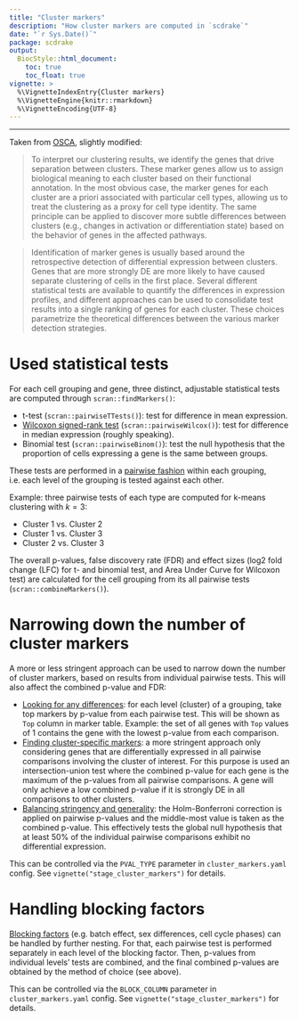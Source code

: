 ```yaml
---
title: "Cluster markers"
description: "How cluster markers are computed in `scdrake`"
date: "`r Sys.Date()`"
package: scdrake
output:
  BiocStyle::html_document:
    toc: true
    toc_float: true
vignette: >
  %\VignetteIndexEntry{Cluster markers}
  %\VignetteEngine{knitr::rmarkdown}
  %\VignetteEncoding{UTF-8}  
---
```


***

Taken from [OSCA](https://bioconductor.org/books/release/OSCA.basic/marker-detection.html), slightly modified:

> To interpret our clustering results, we identify the genes that drive separation between clusters.
> These marker genes allow us to assign biological meaning to each cluster based on their functional annotation.
> In the most obvious case, the marker genes for each cluster are a priori associated with particular cell types,
> allowing us to treat the clustering as a proxy for cell type identity. The same principle can be applied to discover
> more subtle differences between clusters (e.g., changes in activation or differentiation state) based on the behavior
> of genes in the affected pathways.

> Identification of marker genes is usually based around the retrospective detection of differential expression
> between clusters. Genes that are more strongly DE are more likely to have caused separate clustering of cells
> in the first place. Several different statistical tests are available to quantify the differences in expression
> profiles, and different approaches can be used to consolidate test results into a single ranking of genes for
> each cluster. These choices parametrize the theoretical differences between the various marker detection strategies.

# Used statistical tests

For each cell grouping and gene, three distinct, adjustable statistical tests are computed through `scran::findMarkers()`:

- t-test (`scran::pairwiseTTests()`): test for difference in mean expression.
- [Wilcoxon signed-rank test](https://en.wikipedia.org/wiki/Wilcoxon_signed-rank_test)
  (`scran::pairwiseWilcox()`): test for difference in median expression (roughly speaking).
- Binomial test (`scran::pairwiseBinom()`):
  test the null hypothesis that the proportion of cells expressing a gene is the same between groups.

These tests are performed in a
[pairwise fashion](https://bioconductor.org/books/release/OSCA.basic/marker-detection.html#scoring-markers-by-pairwise-comparisons)
within each grouping, i.e. each level of the grouping is tested against each other.

Example: three pairwise tests of each type are computed for k-means clustering with $k = 3$:

- Cluster 1 vs. Cluster 2
- Cluster 1 vs. Cluster 3
- Cluster 2 vs. Cluster 3

The overall p-values, false discovery rate (FDR) and effect sizes
(log2 fold change (LFC) for t- and binomial test, and Area Under Curve for Wilcoxon test)
are calculated for the cell grouping from its all pairwise tests (`scran::combineMarkers()`).

# Narrowing down the number of cluster markers

A more or less stringent approach can be used to narrow down the number of cluster markers,
based on results from individual pairwise tests. This will also affect the combined p-value and FDR:

- [Looking for any differences](https://bioconductor.org/books/3.12/OSCA/marker-detection.html#looking-for-any-differences):
  for each level (cluster) of a grouping, take top markers by p-value from each pairwise test. This will be shown
  as `Top` column in marker table. Example: the set of all genes with `Top` values of 1 contains the gene with
  the lowest p-value from each comparison.
- [Finding cluster-specific markers](https://bioconductor.org/books/3.12/OSCA/marker-detection.html#finding-cluster-specific-markers):
  a more stringent approach only considering genes that are differentially expressed in all pairwise comparisons
  involving the cluster of interest. For this purpose is used an intersection-union test where the combined
  p-value for each gene is the maximum of the p-values from all pairwise comparisons.
  A gene will only achieve a low combined p-value if it is strongly DE in all comparisons to other clusters.
- [Balancing stringency and generality](https://bioconductor.org/books/3.12/OSCA/marker-detection.html#balancing-stringency-and-generality):
  the Holm-Bonferroni correction is applied on pairwise p-values and the middle-most value is taken as the combined
  p-value. This effectively tests the global null hypothesis that at least 50% of the individual pairwise comparisons
  exhibit no differential expression.

This can be controlled via the `PVAL_TYPE` parameter in `cluster_markers.yaml` config.
See `vignette("stage_cluster_markers")` for details.

# Handling blocking factors

[Blocking factors](https://bioconductor.org/books/3.12/OSCA/marker-detection.html#marker-batch)
(e.g. batch effect, sex differences, cell cycle phases) can be handled by further nesting.
For that, each pairwise test is performed separately in each level of the blocking factor.
Then, p-values from individual levels' tests are combined, and the final combined p-values are obtained by
the method of choice (see above).

This can be controlled via the `BLOCK_COLUMN` parameter in `cluster_markers.yaml` config.
See `vignette("stage_cluster_markers")` for details.
